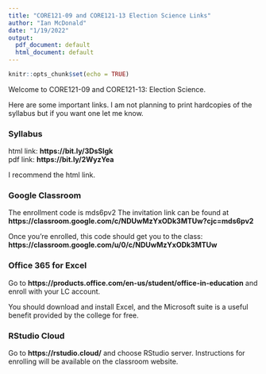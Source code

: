 ```yaml
---
title: "CORE121-09 and CORE121-13 Election Science Links"
author: "Ian McDonald"
date: "1/19/2022"
output:
  pdf_document: default
  html_document: default
---
```


```r
knitr::opts_chunk$set(echo = TRUE)
```
Welcome to CORE121-09 and CORE121-13: Election Science.  

Here are some important links.  I am not planning to print hardcopies of the syllabus but if you want one let me know.

### Syllabus

html link: **https://bit.ly/3DsSIgk**  
pdf link: **https://bit.ly/2WyzYea**  

I recommend the html link.

### Google Classroom

The enrollment code is mds6pv2
The invitation link can be found at **https://classroom.google.com/c/NDUwMzYxODk3MTUw?cjc=mds6pv2**

Once you're enrolled, this code should get you to the class:
**https://classroom.google.com/u/0/c/NDUwMzYxODk3MTUw**

### Office 365 for Excel

Go to **https://products.office.com/en-us/student/office-in-education** and enroll with your LC account.

You should download and install Excel, and the Microsoft suite is a useful benefit provided by the college for free.  

### RStudio Cloud

Go to **https://rstudio.cloud/** and choose RStudio server.  Instructions for enrolling will be available on the classroom website.


